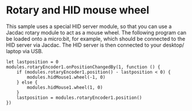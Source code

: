# Rotary and HID mouse wheel

This sample uses a special HID server module, so that you
can use a Jacdac rotary module to act as a mouse wheel.
The following program can be loaded onto a micro:bit, for 
example, which should be connected to the HID server via
Jacdac. The HID server is then connected to your desktop/
laptop via USB. 

```blocks
let lastposition = 0
modules.rotaryEncoder1.onPositionChangedBy(1, function () {
    if (modules.rotaryEncoder1.position() - lastposition < 0) {
        modules.hidMouse1.wheel(-1, 0)
    } else {
        modules.hidMouse1.wheel(1, 0)
    }
    lastposition = modules.rotaryEncoder1.position()
})
```

